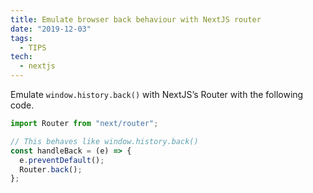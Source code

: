```yaml
---
title: Emulate browser back behaviour with NextJS router
date: "2019-12-03"
tags:
  - TIPS
tech:
  - nextjs
---
```


Emulate `window.history.back()` with NextJS’s Router with the following code.

```js
import Router from "next/router";

// This behaves like window.history.back()
const handleBack = (e) => {
  e.preventDefault();
  Router.back();
};
```

